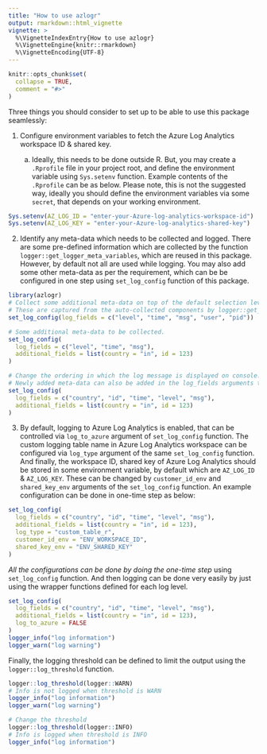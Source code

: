 ```yaml
---
title: "How to use azlogr"
output: rmarkdown::html_vignette
vignette: >
  %\VignetteIndexEntry{How to use azlogr}
  %\VignetteEngine{knitr::rmarkdown}
  %\VignetteEncoding{UTF-8}
---
```


```r
knitr::opts_chunk$set(
  collapse = TRUE,
  comment = "#>"
)
```

Three things you should consider to set up to be able to use this package seamlessly:  

1. Configure environment variables to fetch the Azure Log Analytics workspace ID & shared key.  

    a. Ideally, this needs to be done outside R. But, you may create a `.Rprofile` file in your project root, and define the environment variable using `Sys.setenv` function. Example contents of the `.Rprofile` can be as below. Please note, this is not the suggested way, ideally you should define the environment variables via some `secret`, that depends on your working environment. 

```r
Sys.setenv(AZ_LOG_ID = "enter-your-Azure-log-analytics-workspace-id")
Sys.setenv(AZ_LOG_KEY = "enter-your-Azure-log-analytics-shared-key")
```

2. Identify any meta-data which needs to be collected and logged. There are some pre-defined information which are collected by the function `logger::get_logger_meta_variables`, which are reused in this package. However, by default not all are used while logging. You may also add some other meta-data as per the requirement, which can be be configured in one step using `set_log_config` function of this package. 
```r
library(azlogr)
# Collect some additional meta-data on top of the default selection level, time, msg.
# These are captured from the auto-collected components by logger::get_logger_meta_variables.
set_log_config(log_fields = c("level", "time", "msg", "user", "pid"))

# Some additional meta-data to be collected.
set_log_config(
  log_fields = c("level", "time", "msg"),
  additional_fields = list(country = "in", id = 123)
)

# Change the ordering in which the log message is displayed on console.
# Newly added meta-data can also be added in the log_fields arguments to change display order.
set_log_config(
  log_fields = c("country", "id", "time", "level", "msg"),
  additional_fields = list(country = "in", id = 123)
)
```

3. By default, logging to Azure Log Analytics is enabled, that can be controlled via `log_to_azure` argument of `set_log_config` function. The custom logging table name in Azure Log Analytics workspace can be configured via `log_type` argument of the same `set_log_config` function. And finally, the workspace ID, shared key of Azure Log Analytics should be stored in some environment variable, by default which are `AZ_LOG_ID` & `AZ_LOG_KEY`. These can be changed by `customer_id_env` and `shared_key_env` arguments of the `set_log_config` function. An example configuration can be done in one-time step as below:
```r
set_log_config(
  log_fields = c("country", "id", "time", "level", "msg"),
  additional_fields = list(country = "in", id = 123),
  log_type = "custom_table_r",
  customer_id_env = "ENV_WORKSPACE_ID",
  shared_key_env = "ENV_SHARED_KEY"
)
```

*All the configurations can be done by doing the one-time step* using `set_log_config` function. And then logging can be done very easily by just using the wrapper functions defined for each log level.
```r
set_log_config(
  log_fields = c("country", "id", "time", "level", "msg"),
  additional_fields = list(country = "in", id = 123),
  log_to_azure = FALSE
)
logger_info("log information")
logger_warn("log warning")
```

Finally, the logging threshold can be defined to limit the output using the `logger::log_threshold` function.
```r
logger::log_threshold(logger::WARN)
# Info is not logged when threshold is WARN
logger_info("log information")
logger_warn("log warning")

# Change the threshold
logger::log_threshold(logger::INFO)
# Info is logged when threshold is INFO
logger_info("log information")
```
